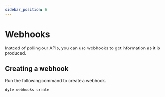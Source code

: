```yaml
---
sidebar_position: 6
---
```


# Webhooks

Instead of polling our APIs, you can use webhooks to get information as it is produced.

## Creating a webhook

Run the following command to create a webhook.

```shell
dyte webhooks create
```

